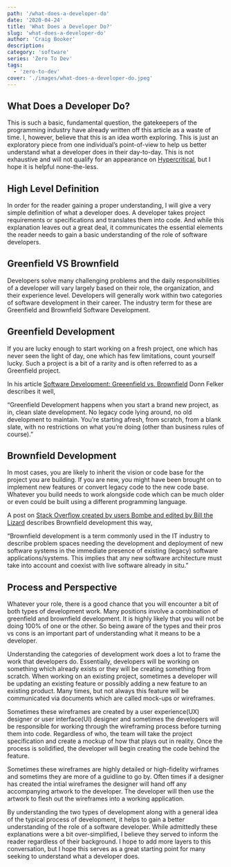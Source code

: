 ```yaml
---
path: '/what-does-a-developer-do'
date: '2020-04-24'
title: 'What Does a Developer Do?'
slug: 'what-does-a-developer-do'
author: 'Craig Booker'
description:
category: 'software'
series: 'Zero To Dev'
tags:
  - 'zero-to-dev'
cover: './images/what-does-a-developer-do.jpeg'
---
```


## What Does a Developer Do?

This is such a basic, fundamental question, the gatekeepers of the programming industry have already written off this article as a waste of time. I, however, believe that this is an idea worth exploring. This is just an exploratory piece from one individual’s point-of-view to help us better understand what a developer does in their day-to-day. This is not exhaustive and will not qualify for an appearance on [Hypercritical](https://hypercritical.co/), but I hope it is helpful none-the-less.

## High Level Definition

In order for the reader gaining a proper understanding, I will give a very simple definition of what a developer does. A developer takes project requirements or specifications and translates them into code. And while this explanation leaves out a great deal, it communicates the essential elements the reader needs to gain a basic understanding of the role of software developers.

## Greenfield VS Brownfield

Developers solve many challenging problems and the daily responsibilities of a developer will vary largely based on their role, the organization, and their experience level. Developers will generally work within two categories of software development in their career. The industry term for these are Greenfield and Brownfield Software Development.

## Greenfield Development

If you are lucky enough to start working on a fresh project, one which has never seen the light of day, one which has few limitations, count yourself lucky. Such a project is a bit of a rarity and is often referred to as a Greenfield project.

In his article [Software Development: Greeenfield vs. Brownfield](https://www.donnfelker.com/software-development-greeenfield-vs-brownfield/) Donn Felker describes it well,

“Greenfield Development happens when you start a brand new project, as in, clean slate development. No legacy code lying around, no old development to maintain. You’re starting afresh, from scratch, from a blank slate, with no restrictions on what you’re doing (other than business rules of course).”

## Brownfield Development

In most cases, you are likely to inherit the vision or code base for the project you are building. If you are new, you might have been brought on to implement new features or convert legacy code to the new code base. Whatever you build needs to work alongside code which can be much older or even could be built using a different programming language.

A post on [Stack Overflow created by users Bombe and edited by Bill the Lizard](https://stackoverflow.com/questions/1459941/what-are-greenfield-and-brownfield-applications) describes Brownfield development this way,

“Brownfield development is a term commonly used in the IT industry to describe problem spaces needing the development and deployment of new software systems in the immediate presence of existing (legacy) software applications/systems. This implies that any new software architecture must take into account and coexist with live software already in situ.”

## Process and Perspective

Whatever your role, there is a good chance that you will encounter a bit of both types of development work. Many positions involve a combination of greenfield and brownfield development. It is highly likely that you will not be doing 100% of one or the other. So being aware of the types and their pros vs cons is an important part of understanding what it means to be a developer.

Understanding the categories of development work does a lot to frame the work that developers do. Essentially, developers will be working on something which already exists or they will be creating something from scratch. When working on an existing project, sometimes a developer will be updating an existing feature or possibly adding a new feature to an existing product. Many times, but not always this feature will be communicated via documents which are called mock-ups or wireframes.

Sometimes these wireframes are created by a user experience(UX) designer or user interface(UI) designer and sometimes the developers will be responsible for working through the wireframing process before turning them into code. Regardless of who, the team will take the project specification and create a mockup of how that plays out in reality. Once the process is solidified, the developer will begin creating the code behind the feature.

Sometimes these wireframes are highly detailed or high-fidelity wirframes and sometims they are more of a guidline to go by. Often times if a designer has created the intial wireframes the designer will hand off any accompanying artwork to the developer. The developer will then use the artwork to flesh out the wireframes into a working application.

By understanding the two types of development along with a general idea of the typical process of development, it helps to gain a better understanding of the role of a software developer. While admittedly these explanations were a bit over-simplified, I believe they served to inform the reader regardless of their background. I hope to add more layers to this conversation, but I hope this serves as a great starting point for many seeking to understand what a developer does.
